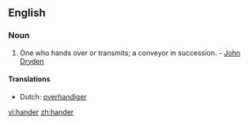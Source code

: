 ==English==

===Noun===
{{en-noun}}

# One who hands over or transmits; a conveyor in succession. - [[w:John Dryden|John Dryden]]

====Translations====
{{trans-top|a conveyor in succession}}
* Dutch: [[overhandiger]]
{{trans-mid}}
{{trans-bottom}}

[[vi:hander]]
[[zh:hander]]